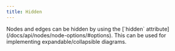 ```yaml
---
title: Hidden
---
```



<ExampleLayout>
Nodes and edges can be hidden by using the [`hidden` attribute](/docs/api/nodes/node-options/#options). This can be used for implementing expandable/collapsible diagrams.

<ExampleViewer codePath="example-flows/Hidden" />
</ExampleLayout>
